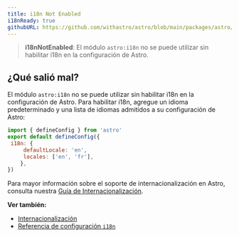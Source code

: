 ```yaml
---
title: i18n Not Enabled
i18nReady: true
githubURL: https://github.com/withastro/astro/blob/main/packages/astro/src/core/errors/errors-data.ts
---
```



> **i18nNotEnabled**: El módulo `astro:i18n` no se puede utilizar sin habilitar i18n en la configuración de Astro.

## ¿Qué salió mal?
El módulo `astro:i18n` no se puede utilizar sin habilitar i18n en la configuración de Astro. Para habilitar i18n, agregue un idioma predeterminado y una lista de idiomas admitidos a su configuración de Astro:
```js
import { defineConfig } from 'astro'
export default defineConfig({
 i18n: {
	 defaultLocale: 'en',
	 locales: ['en', 'fr'],
	},
})
```

Para mayor información sobre el soporte de internacionalización en Astro, consulta nuestra [Guía de Internacionalización](/es/guides/internationalization/).

**Ver también:**
-  [Internacionalización](/es/guides/internationalization/)
-  [Referencia de configuración `i18n`](/es/reference/configuration-reference/#i18n)


